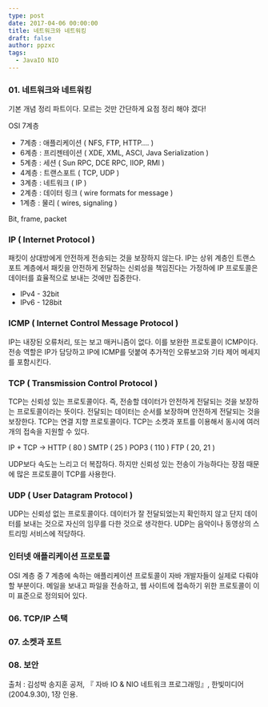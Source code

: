 ```yaml
---
type: post
date: 2017-04-06 00:00:00
title: 네트워크와 네트워킹
draft: false
author: ppzxc
tags:
  - JavaIO NIO
---
```


### 01. 네트워크와 네트워킹

기본 개념 정리 파트이다. 모르는 것만 간단하게 요점 정리 해야 겠다!

OSI 7계층

- 7계층 : 애플리케이션 ( NFS, FTP, HTTP…. )
- 6계층 : 프리젠테이션 ( XDE, XML, ASCI, Java Serialization )
- 5계층 : 세션 ( Sun RPC, DCE RPC, IIOP, RMI )
- 4계층 : 트랜스포트 ( TCP, UDP )
- 3계층 : 네트워크 ( IP )
- 2계층 : 데이터 링크 ( wire formats for message )
- 1계층 : 물리 ( wires, signaling )

Bit, frame, packet

### IP ( Internet Protocol )

패킷이 상대방에게 안전하게 전송되는 것을 보장하지 않는다.
IP는 상위 계층인 트랜스포트 계층에서 패킷을 안전하게 전달하는 신뢰성을 책임진다는 가정하에 IP 프로토콜은 데이터를 효율적으로 보내는 것에만 집중한다.

- IPv4 - 32bit
- IPv6 - 128bit

### ICMP ( Internet Control Message Protocol )

IP는 내장된 오류처리, 또는 보고 매커니즘이 없다. 이를 보완한 프로토콜이 ICMP이다.
전송 역할은 IP가 담당하고 IP에 ICMP를 덧붙여 추가적인 오류보고와 기타 제어 메세지를 포함시킨다.

### TCP ( Transmission Control Protocol )

TCP는 신뢰성 있는 프로토콜이다. 즉, 전송할 데이터가 안전하게 전달되는 것을 보장하는 프로토콜이라는 뜻이다.
전달되는 데이터는 순서를 보장하며 안전하게 전달되는 것을 보장한다.
TCP는 연결 지향 프로토콜이다.
TCP는 소켓과 포트를 이용해서 동시에 여러 개의 접속을 지원할 수 있다.

IP + TCP -> HTTP ( 80 )
SMTP ( 25 )
POP3 ( 110 )
FTP ( 20, 21 )

UDP보다 속도는 느리고 더 복잡하다. 하지만 신뢰성 있는 전송이 가능하다는 장점 때문에 많은 프로토콜이 TCP를 사용한다.

### UDP ( User Datagram Protocol )

UDP는 신뢰성 없는 프로토콜이다. 데이터가 잘 전달되었는지 확인하지 않고 단지 데이터를 보내는 것으로 자신의 임무를 다한 것으로 생각한다.
UDP는 음악이나 동영상의 스트리밍 서비스에 적당하다.

### 인터넷 애플리케이션 프로토콜

OSI 계층 중 7 계층에 속하는 애플리케이션 프로토콜이 자바 개발자들이 실제로 다뤄야 할 부분이다.
메일을 보내고 파일을 전송하고, 웹 사이트에 접속하기 위한 프로토콜이 이미 표준으로 정의되어 있다.

### 06. TCP/IP 스택

### 07. 소켓과 포트

### 08. 보안

출처 : 김성박 송지훈 공저, 『 자바 IO & NIO 네트워크 프로그래밍』, 한빛미디어(2004.9.30), 1장 인용.
